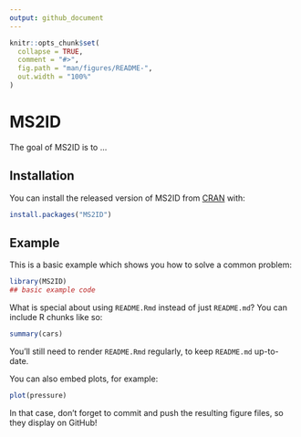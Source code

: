 ```yaml
---
output: github_document
---
```


<!-- README.md is generated from README.Rmd. Please edit that file -->

```r
knitr::opts_chunk$set(
  collapse = TRUE,
  comment = "#>",
  fig.path = "man/figures/README-",
  out.width = "100%"
)
```

# MS2ID

<!-- badges: start -->
<!-- badges: end -->

The goal of MS2ID is to ...

## Installation

You can install the released version of MS2ID from [CRAN](https://CRAN.R-project.org) with:

``` r
install.packages("MS2ID")
```

## Example

This is a basic example which shows you how to solve a common problem:

```r
library(MS2ID)
## basic example code
```

What is special about using `README.Rmd` instead of just `README.md`? You can include R chunks like so:

```r
summary(cars)
```

You'll still need to render `README.Rmd` regularly, to keep `README.md` up-to-date.

You can also embed plots, for example:

```r
plot(pressure)
```

In that case, don't forget to commit and push the resulting figure files, so they display on GitHub!
